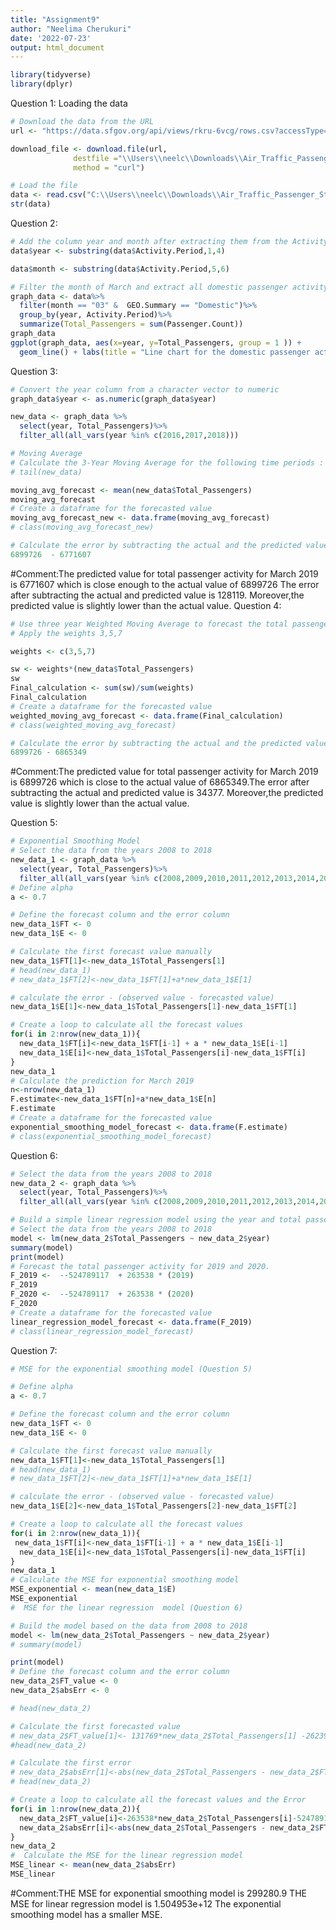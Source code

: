 ```yaml
---
title: "Assignment9"
author: "Neelima Cherukuri"
date: '2022-07-23'
output: html_document
---
```


```r
library(tidyverse)
library(dplyr)
```

Question 1:
Loading the data
```r
# Download the data from the URL
url <- "https://data.sfgov.org/api/views/rkru-6vcg/rows.csv?accessType=DOWNLOAD"

download_file <- download.file(url,
              destfile ="\\Users\\neelc\\Downloads\\Air_Traffic_Passenger_Statistics.csv" ,
              method = "curl")

# Load the file
data <- read.csv("C:\\Users\\neelc\\Downloads\\Air_Traffic_Passenger_Statistics.csv", header=TRUE)
str(data)
```

Question 2:

```r
# Add the column year and month after extracting them from the Activity.Period
data$year <- substring(data$Activity.Period,1,4)

data$month <- substring(data$Activity.Period,5,6)

# Filter the month of March and extract all domestic passenger activity for each year
graph_data <- data%>%
  filter(month == "03" &  GEO.Summary == "Domestic")%>%
  group_by(year, Activity.Period)%>%
  summarize(Total_Passengers = sum(Passenger.Count))
graph_data
ggplot(graph_data, aes(x=year, y=Total_Passengers, group = 1 )) + 
  geom_line() + labs(title = "Line chart for the domestic passenger activity that occured each year in March")
```

Question 3:

```r
# Convert the year column from a character vector to numeric
graph_data$year <- as.numeric(graph_data$year)

new_data <- graph_data %>%
  select(year, Total_Passengers)%>%
  filter_all(all_vars(year %in% c(2016,2017,2018)))

# Moving Average
# Calculate the 3-Year Moving Average for the following time periods : 201603, 201703 and 201803
# tail(new_data)

moving_avg_forecast <- mean(new_data$Total_Passengers)
moving_avg_forecast
# Create a dataframe for the forecasted value 
moving_avg_forecast_new <- data.frame(moving_avg_forecast)
# class(moving_avg_forecast_new)

# Calculate the error by subtracting the actual and the predicted values for March 2019
6899726	 - 6771607
```
#Comment:The predicted value for total passenger activity for March 2019 is 6771607 which is close enough to the actual value of 6899726 The error after subtracting the actual and predicted value is 128119. Moreover,the predicted value is slightly lower than the actual value.
Question 4:

```r
# Use three year Weighted Moving Average to forecast the total passenger acticity for 2019 for the following time periods : 201603, 201703 and 201803
# Apply the weights 3,5,7

weights <- c(3,5,7)

sw <- weights*(new_data$Total_Passengers)
sw
Final_calculation <- sum(sw)/sum(weights)
Final_calculation
# Create a dataframe for the forecasted value 
weighted_moving_avg_forecast <- data.frame(Final_calculation)
# class(weighted_moving_avg_forecast)

# Calculate the error by subtracting the actual and the predicted values for March 2019
6899726 - 6865349
```
#Comment:The predicted value for total passenger activity for March 2019 is 6899726 which is close to the actual value of 6865349.The error after subtracting the actual and predicted value is 34377. Moreover,the predicted value is slightly lower than the actual value.

Question 5:


```r
# Exponential Smoothing Model
# Select the data from the years 2008 to 2018
new_data_1 <- graph_data %>%
  select(year, Total_Passengers)%>%
  filter_all(all_vars(year %in% c(2008,2009,2010,2011,2012,2013,2014,2015,2016,2017,2018)))
# Define alpha 
a <- 0.7

# Define the forecast column and the error column
new_data_1$FT <- 0
new_data_1$E <- 0

# Calculate the first forecast value manually
new_data_1$FT[1]<-new_data_1$Total_Passengers[1]
# head(new_data_1)
# new_data_1$FT[2]<-new_data_1$FT[1]+a*new_data_1$E[1]

# calculate the error - (observed value - forecasted value)
new_data_1$E[1]<-new_data_1$Total_Passengers[1]-new_data_1$FT[1]

# Create a loop to calculate all the forecast values
for(i in 2:nrow(new_data_1)){
  new_data_1$FT[i]<-new_data_1$FT[i-1] + a * new_data_1$E[i-1]
  new_data_1$E[i]<-new_data_1$Total_Passengers[i]-new_data_1$FT[i]
}
new_data_1
# Calculate the prediction for March 2019
n<-nrow(new_data_1)
F.estimate<-new_data_1$FT[n]+a*new_data_1$E[n]
F.estimate
# Create a dataframe for the forecasted value 
exponential_smoothing_model_forecast <- data.frame(F.estimate)
# class(exponential_smoothing_model_forecast)
```

Question 6:

```r
# Select the data from the years 2008 to 2018
new_data_2 <- graph_data %>%
  select(year, Total_Passengers)%>%
  filter_all(all_vars(year %in% c(2008,2009,2010,2011,2012,2013,2014,2015,2016,2017,2018)))

# Build a simple linear regression model using the year and total passenger activity for all data from 2008 to 2018. 
# Select the data from the years 2008 to 2018
model <- lm(new_data_2$Total_Passengers ~ new_data_2$year)
summary(model)
print(model)
# Forecast the total passenger activity for 2019 and 2020.
F_2019 <-  --524789117  + 263538 * (2019)
F_2019
F_2020 <-  --524789117  + 263538 * (2020)
F_2020
# Create a dataframe for the forecasted value 
linear_regression_model_forecast <- data.frame(F_2019)
# class(linear_regression_model_forecast)
```



Question 7:

```r
# MSE for the exponential smoothing model (Question 5)

# Define alpha 
a <- 0.7

# Define the forecast column and the error column
new_data_1$FT <- 0
new_data_1$E <- 0

# Calculate the first forecast value manually
new_data_1$FT[1]<-new_data_1$Total_Passengers[1]
# head(new_data_1)
# new_data_1$FT[2]<-new_data_1$FT[1]+a*new_data_1$E[1]

# calculate the error - (observed value - forecasted value)
new_data_1$E[2]<-new_data_1$Total_Passengers[2]-new_data_1$FT[2]

# Create a loop to calculate all the forecast values
for(i in 2:nrow(new_data_1)){
 new_data_1$FT[i]<-new_data_1$FT[i-1] + a * new_data_1$E[i-1]
  new_data_1$E[i]<-new_data_1$Total_Passengers[i]-new_data_1$FT[i]
}
new_data_1
# Calculate the MSE for exponential smoothing model
MSE_exponential <- mean(new_data_1$E)
MSE_exponential
#  MSE for the linear regression  model (Question 6)

# Build the model based on the data from 2008 to 2018
model <- lm(new_data_2$Total_Passengers ~ new_data_2$year)
# summary(model)

print(model)
# Define the forecast column and the error column
new_data_2$FT_value <- 0
new_data_2$absErr <- 0

# head(new_data_2)

# Calculate the first forecasted value
# new_data_2$FT_value[1]<- 131769*new_data_2$Total_Passengers[1] -262394559  
#head(new_data_2)

# Calculate the first error
# new_data_2$absErr[1]<-abs(new_data_2$Total_Passengers - new_data_2$FT_value[1])
# head(new_data_2)

# Create a loop to calculate all the forecast values and the Error
for(i in 1:nrow(new_data_2)){
  new_data_2$FT_value[i]<-263538*new_data_2$Total_Passengers[i]-524789117       
  new_data_2$absErr[i]<-abs(new_data_2$Total_Passengers - new_data_2$FT_value[i])
}
new_data_2
#  Calculate the MSE for the linear regression model
MSE_linear <- mean(new_data_2$absErr)
MSE_linear
```
#Comment:THE MSE for exponential smoothing model is 299280.9 THE MSE for linear regression model is  1.504953e+12 The exponential smoothing model has a smaller MSE.
